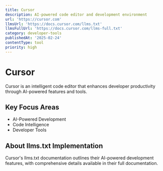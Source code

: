 ```yaml
---
title: Cursor
description: AI-powered code editor and development environment
url: 'https://cursor.com'
llmsUrl: 'https://docs.cursor.com/llms.txt'
llmsFullUrl: 'https://docs.cursor.com/llms-full.txt'
category: developer-tools
publishedAt: '2025-02-24'
contentType: tool
priority: high
---
```


# Cursor

Cursor is an intelligent code editor that enhances developer productivity through AI-powered features and tools.

## Key Focus Areas

- AI-Powered Development
- Code Intelligence
- Developer Tools

## About llms.txt Implementation

Cursor's llms.txt documentation outlines their AI-powered development features, with comprehensive details available in their full documentation.
